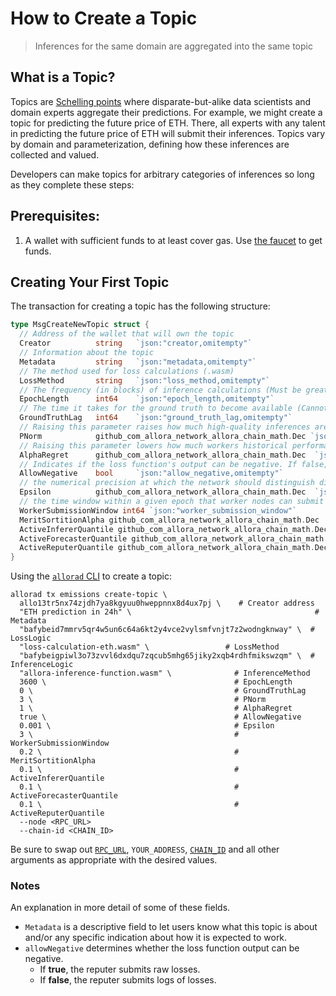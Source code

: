 # How to Create a Topic

> Inferences for the same domain are aggregated into the same topic

## What is a Topic?

Topics are [Schelling points](https://en.wikipedia.org/wiki/Focal_point_(game_theory)) where disparate-but-alike data scientists and domain experts aggregate their predictions. For example, we might create a topic for predicting the future price of ETH. There, all experts with any talent in predicting the future price of ETH will submit their inferences. Topics vary by domain and parameterization, defining how these inferences are collected and valued.

Developers can make topics for arbitrary categories of inferences so long as they complete these steps:

## Prerequisites:

1. A wallet with sufficient funds to at least cover gas. Use [the faucet](/devs/get-started/setup-wallet) to get funds. 

## Creating Your First Topic

The transaction for creating a topic has the following structure:

```go
type MsgCreateNewTopic struct {
  // Address of the wallet that will own the topic
  Creator          string   `json:"creator,omitempty"`
  // Information about the topic
  Metadata         string   `json:"metadata,omitempty"`
  // The method used for loss calculations (.wasm)
  LossMethod       string   `json:"loss_method,omitempty"`
  // The frequency (in blocks) of inference calculations (Must be greater than 0)
  EpochLength      int64    `json:"epoch_length,omitempty"`
  // The time it takes for the ground truth to become available (Cannot be negative)
  GroundTruthLag   int64    `json:"ground_truth_lag,omitempty"`
  // Raising this parameter raises how much high-quality inferences are favored over lower-quality inferences (Must be between 2.5 and 4.5)
  PNorm            github_com_allora_network_allora_chain_math.Dec `json:"p_norm"`
  // Raising this parameter lowers how much workers historical performances influence their current reward distribution (Must be between 0 and 1)
  AlphaRegret      github_com_allora_network_allora_chain_math.Dec  `json:"alpha_regret"`
  // Indicates if the loss function's output can be negative. If false, the reputer submits logs of losses; if true, the reputer submits raw losses.
  AllowNegative    bool     `json:"allow_negative,omitempty"`
  // the numerical precision at which the network should distinguish differences in the logarithm of the loss
  Epsilon          github_com_allora_network_allora_chain_math.Dec  `json:"epsilon"`
  // the time window within a given epoch that worker nodes can submit an inference
  WorkerSubmissionWindow int64 `json:"worker_submission_window"`
  MeritSortitionAlpha github_com_allora_network_allora_chain_math.Dec  `json:"merit_sortition_alpha"`
  ActiveInfererQuantile github_com_allora_network_allora_chain_math.Dec `json:"active_inferer_quantile"`
  ActiveForecasterQuantile github_com_allora_network_allora_chain_math.Dec `json:"active_forecaster_quantile"`
  ActiveReputerQuantile github_com_allora_network_allora_chain_math.Dec `json:"active_reputer_quantile"`
}
```

Using the [`allorad` CLI](/devs/get-started/cli#installing-allorad) to create a topic:

```shell bash
allorad tx emissions create-topic \
  allo13tr5nx74zjdh7ya8kgyuu0hweppnnx8d4ux7pj \    # Creator address
  "ETH prediction in 24h" \                                         # Metadata
  "bafybeid7mmrv5qr4w5un6c64a6kt2y4vce2vylsmfvnjt7z2wodngknway" \  # LossLogic
  "loss-calculation-eth.wasm" \                 # LossMethod
  "bafybeigpiwl3o73zvvl6dxdqu7zqcub5mhg65jiky2xqb4rdhfmikswzqm" \  # InferenceLogic
  "allora-inference-function.wasm" \              # InferenceMethod
  3600 \                                          # EpochLength
  0 \                                             # GroundTruthLag
  3 \                                             # PNorm 
  1 \                                             # AlphaRegret 
  true \                                          # AllowNegative
  0.001 \                                         # Epsilon
  3 \                                             # WorkerSubmissionWindow
  0.2 \                                           # MeritSortitionAlpha
  0.1 \                                           # ActiveInfererQuantile
  0.1 \                                           # ActiveForecasterQuantile
  0.1 \                                           # ActiveReputerQuantile
  --node <RPC_URL>
  --chain-id <CHAIN_ID>
```

Be sure to swap out [`RPC_URL`](/devs/get-started/setup-wallet#rpc-url-and-chain-id), `YOUR_ADDRESS`, [`CHAIN_ID`](/devs/get-started/setup-wallet#rpc-url-and-chain-id) and all other arguments as appropriate with the desired values.

### Notes

An explanation in more detail of some of these fields. 

- `Metadata` is a descriptive field to let users know what this topic is about and/or any specific indication about how it is expected to work.
- `allowNegative` determines whether the loss function output can be negative.
  - If **true**, the reputer submits raw losses.
  - If **false**, the reputer submits logs of losses.